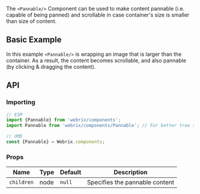 
The `<Pannable/>` Component can be used to make content pannable (i.e. capable of being panned)
and scrollable in case container's size is smaller than size of content.

## Basic Example

<Example file='components/pannable/BasicExample' height={400}/>

In this example `<Pannable/>` is wrapping an image that is larger than the container.
As a result, the content becomes scrollable, and also pannable (by clicking & dragging the content).

## API

### Importing

```jsx
// ESM
import {Pannable} from 'webrix/components';
import Pannable from 'webrix/components/Pannable'; // For better tree shaking

// UMD
const {Pannable} = Webrix.components;
```

### Props

Name|Type|Default|Description
---|---|---|---
`children`|node|`null`|Specifies the pannable content